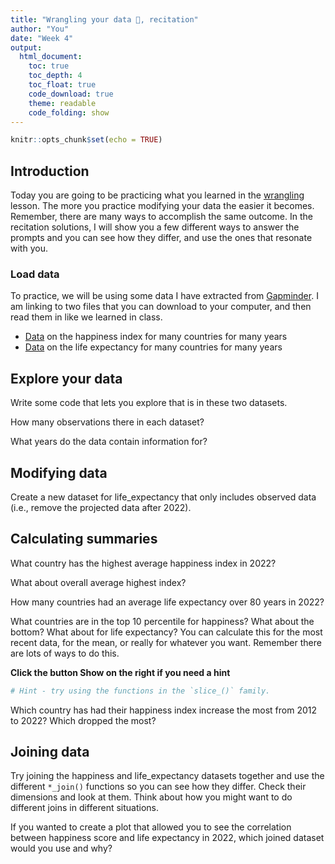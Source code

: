```yaml
---
title: "Wrangling your data 🤠, recitation"
author: "You"
date: "Week 4"
output:
  html_document:
    toc: true
    toc_depth: 4
    toc_float: true
    code_download: true
    theme: readable
    code_folding: show
---
```


```r
knitr::opts_chunk$set(echo = TRUE)
```

## Introduction

Today you are going to be practicing what you learned in the [wrangling](04_wrangling.html) lesson. The more you practice modifying your data the easier it becomes. Remember, there are many ways to accomplish the same outcome. In the recitation solutions, I will show you a few different ways to answer the prompts and you can see how they differ, and use the ones that resonate with you.

### Load data

To practice, we will be using some data I have extracted from [Gapminder](https://www.gapminder.org/). I am linking to two files that you can download to your computer, and then read them in like we learned in class.

* [Data]() on the happiness index for many countries for many years
* [Data]() on the life expectancy for many countries for many years

## Explore your data
Write some code that lets you explore that is in these two datasets.

How many observations there in each dataset? 

What years do the data contain information for?

## Modifying data
Create a new dataset for life_expectancy that only includes observed data (i.e., remove the projected data after 2022).

## Calculating summaries
What country has the highest average happiness index in 2022? 

What about overall average highest index?

How many countries had an average life expectancy over 80 years in 2022?

What countries are in the top 10 percentile for happiness? What about the bottom? What about for life expectancy? You can calculate this for the most recent data, for the mean, or really for whatever you want. Remember there are lots of ways to do this.

**Click the button Show on the right if you need a hint**
```r
# Hint - try using the functions in the `slice_()` family.
```


Which country has had their happiness index increase the most from 2012 to 2022? Which dropped the most?


## Joining data 
Try joining the happiness and life_expectancy datasets together and use the different `*_join()` functions so you can see how they differ. Check their dimensions and look at them. Think about how you might want to do different joins in different situations.

If you wanted to create a plot that allowed you to see the correlation between happiness score and life expectancy in 2022, which joined dataset would you use and why?





